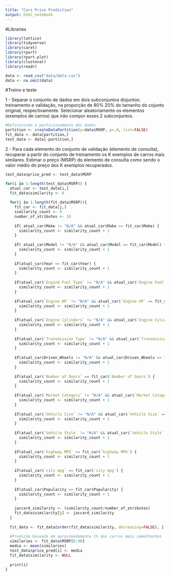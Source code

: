 ```yaml
---
title: "Cars Price Prediction"
output: html_notebook
---
```


#Libraries

```r
library(lattice)
library(tidyverse)
library(caret)
library(rpart)
library(rpart.plot)
library(clusteval)
library(readr)

data <- read_csv("data/data.csv")
data <- na.omit(data)
```


#Treino e teste

 1 - Separar o conjunto de dados em dois subconjuntos disjuntos: treinamento e validação, na proporção de 80% 20% do tamanho do cojunto original, respectivamente. Selecionar aleatoriamente os elementos (exemplos de carros) que irão compor esses 2 subconjuntos. 
```r

#Defininindo o particionamento dos dados
partition <- createDataPartition(y=data$MSRP, p=.8, list=FALSE)
fit_data <- data[partition,]
test_data <- data[-partition,]
```


2 - Para cada elemento do conjunto de validação (elemento de consulta), recuperar a partir do conjunto de treinamento os K exemplos de carros mais similares. Estimar o preço (MSRP) do elemento de consulta como sendo o valor médio do preço dos K exemplos recuperados.

```r

test_data$price_pred <- test_data$MSRP

for(i in 1:length(test_data$MSRP)) {
  atual_car <- test_data[i,]
  fit_data$similarity <- 0
  
  for(j in 1:length(fit_data$MSRP)){
    fit_car <- fit_data[j,]
    similarity_count <- 0
    number_of_atributes <- 16
    
    if( atual_car$Make != "N/A" && atual_car$Make == fit_car$Make) {
      similarity_count <- similarity_count + 1
    }
    
    if( atual_car$Model != "N/A" && atual_car$Model == fit_car$Model) {
      similarity_count <- similarity_count + 1
    }
    
    if(atual_car$Year == fit_car$Year) {
      similarity_count <- similarity_count + 1
    }
    
    if(atual_car$`Engine Fuel Type` != "N/A" && atual_car$`Engine Fuel Type` == fit_car$`Engine Fuel Type`) {
      similarity_count <- similarity_count + 1
    }
    
    if(atual_car$`Engine HP` != "N/A" && atual_car$`Engine HP` == fit_car$`Engine HP`) {
      similarity_count <- similarity_count + 1
    }
    
    if(atual_car$`Engine Cylinders` != "N/A" && atual_car$`Engine Cylinders` == fit_car$`Engine Cylinders`) {
      similarity_count <- similarity_count + 1
    }
    
    if(atual_car$`Transmission Type` != "N/A" && atual_car$`Transmission Type` == fit_car$`Transmission Type`) {
      similarity_count <- similarity_count + 1
    }
    
    if(atual_car$Driven_Wheels != "N/A" && atual_car$Driven_Wheels == fit_car$Driven_Wheels) {
      similarity_count <- similarity_count + 1
    }
    
    if(atual_car$`Number of Doors` == fit_car$`Number of Doors`) {
      similarity_count <- similarity_count + 1
    }
    
    if(atual_car$`Market Category` != "N/A" && atual_car$`Market Category` == fit_car$`Market Category`) {
      similarity_count <- similarity_count + 1
    }
    
    if(atual_car$`Vehicle Size` != "N/A" && atual_car$`Vehicle Size` == fit_car$`Vehicle Size`) {
      similarity_count <- similarity_count + 1
    }
    
    if(atual_car$`Vehicle Style` != "N/A" && atual_car$`Vehicle Style` == fit_car$`Vehicle Style`) {
      similarity_count <- similarity_count + 1
    }
    
    if(atual_car$`highway MPG` == fit_car$`highway MPG`) {
      similarity_count <- similarity_count + 1
    }
    
    if(atual_car$`city mpg` == fit_car$`city mpg`) {
      similarity_count <- similarity_count + 1
    }
    
    if(atual_car$Popularity == fit_car$Popularity) {
      similarity_count <- similarity_count + 1
    }
    
    jaccard_similarity <- (similarity_count/number_of_atributes)
    fit_data$similarity[j] <- jaccard_similarity
  }
  
  fit_data <- fit_data[order(fit_data$similarity, decreasing=FALSE), ]
  
  #Predição baseada em aproximadamente 1% dos carros mais semelhantes
  similaries <- fit_data$MSRP[0:90]
  media <- mean(similaries)
  test_data$price_pred[i] <- media
  fit_data$similarity <- NULL
  
  print(i)
}
```



